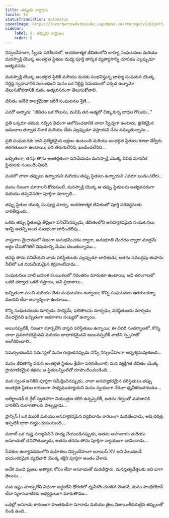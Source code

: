 ```yaml
---
title: తప్పుడు రాష్ట్రాలు
locale: te
statusTranslation: automatic
coverImage: https://lhvmrqwrcowdvduuaukz.supabase.co/storage/v1/object/public/strapi-uploads/small_cover-tratado-de-psicologia-revolucionaria.webp-5e15e1cec4e0ebebcde5d7fc7565d8fd.webp
sidebar:
    label: 8. తప్పుడు రాష్ట్రాలు
    order: 8
---
```

నిస్సందేహంగా, స్వీయ పరిశీలనలో, ఆచరణాత్మక జీవితంలోని బాహ్య సంఘటనలు మరియు మనస్సాక్షి యొక్క అంతర్గత స్థితుల మధ్య పూర్తి తార్కిక వ్యత్యాసాన్ని చూపడం ఎల్లప్పుడూ అత్యవసరం.

మనస్సాక్షి యొక్క అంతర్గత స్థితికి మరియు మనకు సంభవిస్తున్న బాహ్య సంఘటన యొక్క నిర్దిష్ట స్వభావానికి సంబంధించి మనం ఒక నిర్దిష్ట సమయంలో ఎక్కడ ఉన్నామో తెలుసుకోవడానికి మనం అత్యవసరంగా తెలుసుకోవాలి.

జీవితం అనేది కాలక్రమేణా జరిగే సంఘటనల శ్రేణి...

ఎవరో అన్నారు: "జీవితం ఒక గొలుసు, మనిషి తన ఆత్మలో చిక్కుకున్న బాధల గొలుసు..."

ప్రతి ఒక్కరూ తమకు నచ్చిన విధంగా ఆలోచించడానికి చాలా స్వేచ్ఛగా ఉంటారు; క్షణికమైన ఆనందాల తర్వాత నిరాశ మరియు చేదు ఎల్లప్పుడూ వస్తాయని నేను నమ్ముతున్నాను...

ప్రతి సంఘటనకు దాని ప్రత్యేకమైన లక్షణం ఉంటుంది మరియు అంతర్గత స్థితులు కూడా వేర్వేరు తరగతులుగా ఉంటాయి; ఇది తిరుగులేనిది, ఖండించలేనిది...

ఖచ్చితంగా, తనపై తాను అంతర్గతంగా పనిచేయడం మనస్సాక్షి యొక్క వివిధ మానసిక స్థితులకు సంబంధించినది.

మనలో చాలా తప్పులు ఉన్నాయని మరియు తప్పు స్థితులు ఉన్నాయని ఎవరూ ఖండించలేరు...

మనం నిజంగా మారాలని కోరుకుంటే, మనస్సాక్షి యొక్క ఆ తప్పు స్థితులను అత్యవసరంగా మరియు తప్పనిసరిగా పూర్తిగా మార్చాలి...

తప్పు స్థితుల యొక్క సంపూర్ణ మార్పు, ఆచరణాత్మక జీవితంలో పూర్తి పరివర్తనలకు దారితీస్తుంది...

ఒకరు తప్పు స్థితులపై తీవ్రంగా పనిచేసినప్పుడు, జీవితంలోని అసహ్యకరమైన సంఘటనలు ఇకపై అతన్ని అంత సులభంగా బాధించలేవు...

వాస్తవాల మైదానంలో నిజంగా అనుభవించడం ద్వారా, అనుభూతి చెందడం ద్వారా మాత్రమే అర్థం చేసుకోగలిగే విషయాన్ని మేము చెబుతున్నాము...

తనపై తాను పనిచేయని వాడు పరిస్థితులకు ఎల్లప్పుడూ బాధితుడు; అతను సముద్రపు తుఫాను నీటిలో ఒక దయనీయమైన కర్రలాంటివాడు...

సంఘటనలు వాటి బహుళ కలయికలలో నిరంతరం మారుతూ ఉంటాయి; అవి తరంగాలలో ఒకటి తర్వాత ఒకటి వస్తాయి, అవి ప్రభావాలు...

ఖచ్చితంగా మంచి మరియు చెడు సంఘటనలు ఉన్నాయి; కొన్ని సంఘటనలు ఇతరులకన్నా మంచివి లేదా అధ్వాన్నంగా ఉంటాయి...

కొన్ని సంఘటనలను మార్చడం సాధ్యమే; ఫలితాలను మార్చడం, పరిస్థితులను మార్చడం మొదలైనవి ఖచ్చితంగా అవకాశాల సంఖ్యలో ఉన్నాయి.

అయినప్పటికీ, నిజంగా మార్చలేని వాస్తవ పరిస్థితులు ఉన్నాయి; ఈ చివరి సందర్భాలలో, కొన్ని చాలా ప్రమాదకరమైనవి మరియు బాధాకరమైనవి అయినప్పటికీ వాటిని స్పృహతో అంగీకరించాలి...

సమర్పించబడిన సమస్యతో మనం గుర్తించనప్పుడు నొప్పి నిస్సందేహంగా అదృశ్యమవుతుంది...

మనం జీవితాన్ని వరుస అంతర్గత స్థితుల శ్రేణిగా పరిగణించాలి; మన వ్యక్తిగత జీవితం యొక్క ప్రామాణికమైన కథనం ఆ స్థితులన్నింటితో రూపొందించబడింది...

మన స్వంత ఉనికిని పూర్తిగా సమీక్షించినప్పుడు, చాలా అసహ్యకరమైన పరిస్థితులు తప్పు అంతర్గత స్థితుల కారణంగా సాధ్యమయ్యాయని మనం స్వయంగా నేరుగా ధృవీకరించగలము...

అలెగ్జాండర్ ది గ్రేట్ స్వతహాగా నియంత్రణ కలిగి ఉన్నప్పటికీ, అతను గర్వంతో మరణానికి దారితీసే దురాగతాలకు పాల్పడ్డాడు...

ఫ్రాన్సిస్ I ఒక మురికి మరియు అసహ్యకరమైన వ్యభిచారం కారణంగా మరణించాడు, అది చరిత్ర ఇప్పటికీ బాగా గుర్తుంచుకుంటుంది...

మరాట్ ఒక దుష్ట సన్యాసినిచే హత్య చేయబడినప్పుడు, అతను అహంకారం మరియు అసూయతో చనిపోతున్నాడు, అతను తనను తాను పూర్తిగా న్యాయంగా భావించాడు...

సేవకుల ఉద్యానవనంలోని మహిళలు నిస్సందేహంగా లూయిస్ XV అని పిలువబడే భయంకరమైన వ్యభిచారి యొక్క శక్తిని పూర్తిగా అంతం చేశారు.

అనేక మంది ప్రజలు అత్యాశ, కోపం లేదా అసూయతో మరణిస్తారు, మనస్తత్వవేత్తలకు ఇది బాగా తెలుసు...

మన ఇష్టం మార్పులేని విధంగా అర్ధంలేని ధోరణిలో ధృవీకరించబడిన వెంటనే, మనం పాంథియోన్ లేదా స్మశానవాటికకు అభ్యర్థులుగా మారుతాము...

ఒథెల్లో అసూయ కారణంగా హంతకుడిగా మారాడు మరియు జైలు నిజాయితీపరులైన తప్పులతో నిండి ఉంది...

